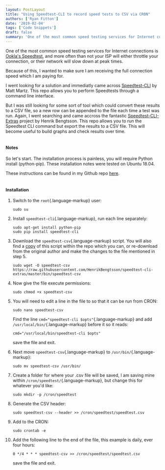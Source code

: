 ```yaml
---
layout: PostLayout
title: "Using Speedtest-CLI to record speed tests to CSV via CRON"
authors: ['Ryan Fitton']
date: '2019-02-04'
tags: ['Code Snippets']
draft: false
summary: 'One of the most common speed testing services for Internet connections is Ookla&#8217;s Speedtest, and more often than not your ISP will either throttle your connection, or their network will slow down at peak times. Because of this, I wanted to make sure I am receiving the full connection speed which I am paying for. ...'
---
```


One of the most common speed testing services for Internet connections is [Ookla's Speedtest](https://www.speedtest.net/), and more often than not your ISP will either throttle your connection, or their network will slow down at peak times.

Because of this, I wanted to make sure I am receiving the full connection speed which I am paying for.

I went looking for a solution and immediatly came across [Speedtest-CLI](https://github.com/sivel/speedtest-cli) by Matt Martz. This repo allows you to perform Speedtests through a command line interface.

But I was still looking for some sort of tool which could convert these results to a CSV file, so a new row can be appended to the file each time a test was run. Again, I went searching and came accross the fantastic [Speedtest-CLI-Extras](https://github.com/HenrikBengtsson/speedtest-cli-extras) project by Henrik Bengtsson. This repo allows you to run the Speedtest CLI command but export the results to a CSV file. This will become useful to build graphs and check results over time.\
 

#### Notes

So let's start. The installation process is painless, you will require Python install (python-pip). These installation notes were tested on Ubuntu 18.04.

These instructions can be found in my Github repo [here](https://github.com/ryanfitton/speedtest-cli-as-csv-cron).\
 

#### Installation

1.  Switch to the `root`{.language-markup} user:

    ``` language-markup
    sudo su
    ```

2.  Install `speedtest-cli`{.language-markup}, run each line separately:

    ``` language-markup
    sudo apt-get install python-pip
    sudo pip install speedtest-cli
    ```

3.  Download the `speedtest-csv`{.language-markup} script. You will also find a [copy](https://github.com/ryanfitton/speedtest-cli-as-csv-cron/blob/master/speedtest-csv) of this script within the repo which you can, or re-download from the original author and make the changes to the file mentioned in step 5.

    ``` language-markup
    sudo wget -O speedtest-csv https://raw.githubusercontent.com/HenrikBengtsson/speedtest-cli-extras/master/bin/speedtest-csv
    ```

4.  Now give the file execute permissions:

    ``` language-markup
    sudo chmod +x speedtest-csv
    ```

5.  You will need to edit a line in the file to so that it can be run from CRON:

    ``` language-markup
    sudo nano speedtest-csv
    ```

    Find the line `cmd="speedtest-cli $opts"`{.language-markup} and add `/usr/local/bin/`{.language-markup} before it so it reads:

    ``` language-markup
    cmd="/usr/local/bin/speedtest-cli $opts"
    ```

    save the file and exit.

6.  Next move `speedtest-csv`{.language-markup} to `/usr/bin/`{.language-markup}:

    ``` language-markup
    sudo mv speedtest-csv /usr/bin/
    ```

7.  Create a folder for where your .csv file will be saved, I am saving mine within `/cron/speedtest/`{.language-markup}, but change this for whatever you'd like:

    ``` language-markup
    sudo mkdir -p /cron/speedtest
    ```

8.  Generate the CSV header:

    ``` language-markup
    sudo speedtest-csv --header >> /cron/speedtest/speedtest.csv
    ```

9.  Add to the CRON:

    ``` language-markup
    sudo crontab -e
    ```

10. Add the following line to the end of the file, this example is daily, ever four hours:

    ``` language-markup
    0 */4 * * * speedtest-csv >> /cron/speedtest/speedtest.csv
    ```

    save the file and exit.
